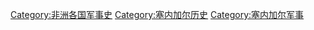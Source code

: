 [[Category:非洲各国军事史|Category:非洲各国军事史]]
[[Category:塞内加尔历史|Category:塞内加尔历史]]
[[Category:塞内加尔军事|Category:塞内加尔军事]]
